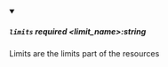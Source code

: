 
<details className="config-field" data-expandable="false" open>
<summary>

##### `limits` <span class="config-field-required" data-required="false">required</span> <span class="config-field-type">&lt;limit_name&gt;:string</span> <span class="config-field-default"></span> <span class="config-field-enum"></span>

Limits are the limits part of the resources

</summary>



</details>
